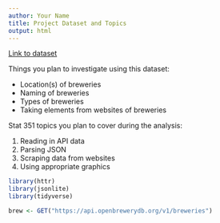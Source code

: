 ```yaml
---
author: Your Name
title: Project Dataset and Topics
output: html
---
```


[Link to dataset](https://www.openbrewerydb.org/documentation)

Things you plan to investigate using this dataset:

- Location(s) of breweries
- Naming of breweries
- Types of breweries
- Taking elements from websites of breweries

Stat 351 topics you plan to cover during the analysis:

1. Reading in API data
2. Parsing JSON
3. Scraping data from websites
4. Using appropriate graphics

```r
library(httr)
library(jsonlite)
library(tidyverse)

brew <- GET("https://api.openbrewerydb.org/v1/breweries")
```

